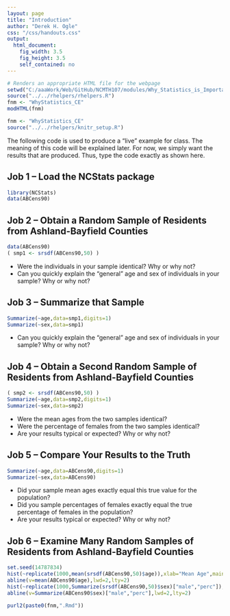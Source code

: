 ```yaml
---
layout: page
title: "Introduction"
author: "Derek H. Ogle"
css: "/css/handouts.css"
output:
  html_document:
    fig_width: 3.5
    fig_height: 3.5
    self_contained: no
---
```

```r
# Renders an appropriate HTML file for the webpage
setwd("C:/aaaWork/Web/GitHub/NCMTH107/modules/Why_Statistics_is_Important")
source("../../rhelpers/rhelpers.R")
fnm <- "WhyStatistics_CE"
modHTML(fnm)
```

```r
fnm <- "WhyStatistics_CE"
source("../../rhelpers/knitr_setup.R")
```

The following code is used to produce a "live" example for class.  The meaning of this code will be explained later.  For now, we simply want the results that are produced.  Thus, type the code exactly as shown here.

## Job 1 -- Load the NCStats package
```r
library(NCStats)
data(ABCens90)
```

## Job 2 -- Obtain a Random Sample of Residents from Ashland-Bayfield Counties
```r
data(ABCens90)
( smp1 <- srsdf(ABCens90,50) )
```

* Were the individuals in your sample identical?  Why or why not?
* Can you quickly explain the "general" age and sex of individuals in your sample?  Why or why not?

## Job 3 -- Summarize that Sample
```r
Summarize(~age,data=smp1,digits=1)
Summarize(~sex,data=smp1)
```

* Can you quickly explain the "general" age and sex of individuals in your sample?  Why or why not?


## Job 4 -- Obtain a Second Random Sample of Residents from Ashland-Bayfield Counties
```r
( smp2 <- srsdf(ABCens90,50) )
Summarize(~age,data=smp2,digits=1)
Summarize(~sex,data=smp2)
```

* Were the mean ages from the two samples identical?
* Were the percentage of females from the two samples identical?
* Are your results typical or expected?  Why or why not?


## Job 5 -- Compare Your Results to the Truth
```r
Summarize(~age,data=ABCens90,digits=1)
Summarize(~sex,data=ABCens90)
```

* Did your sample mean ages exactly equal this true value for the population?
* Did you sample percentages of females exactly equal the true percentage of females in the population?
* Are your results typical or expected?  Why or why not?


## Job 6 -- Examine Many Random Samples of Residents from Ashland-Bayfield Counties
```r
set.seed(14787834)
hist(~replicate(1000,mean(srsdf(ABCens90,50)$age)),xlab="Mean Age",main="",col="gray90",breaks=15)
abline(v=mean(ABCens90$age),lwd=2,lty=2)
hist(~replicate(1000,Summarize(srsdf(ABCens90,50)$sex)["male","perc"]),xlab="Percent Male",main="",col="gray90",breaks=15)
abline(v=Summarize(ABCens90$sex)["male","perc"],lwd=2,lty=2)
```

```r
purl2(paste0(fnm,".Rmd"))
```
